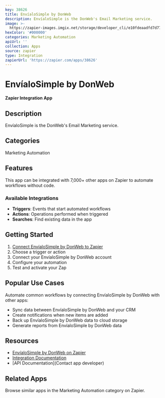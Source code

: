 ```yaml
---
key: 38626
title: EnvíaloSimple by DonWeb
description: EnvíaloSimple is the DonWeb's Email Marketing service.
image: >-
  https://zapier-images.imgix.net/storage/developer_cli/e10fdeaadfd7d77d0a4d2f93c420cb0d.png?auto=format%2Ccompress&ixlib=python-3.0.0&q=50
hexColor: '#000000'
categories: Marketing Automation
apiUrl: ''
collection: Apps
source: zapier
type: Integration
zapierUrl: 'https://zapier.com/apps/38626'
---
```

# EnvíaloSimple by DonWeb

**Zapier Integration App**

## Description

EnvíaloSimple is the DonWeb's Email Marketing service.

## Categories

Marketing Automation

## Features

This app can be integrated with 7,000+ other apps on Zapier to automate workflows without code.

### Available Integrations

- **Triggers**: Events that start automated workflows
- **Actions**: Operations performed when triggered
- **Searches**: Find existing data in the app

## Getting Started

1. [Connect EnvíaloSimple by DonWeb to Zapier](https://zapier.com/apps/38626)
2. Choose a trigger or action
3. Connect your EnvíaloSimple by DonWeb account
4. Configure your automation
5. Test and activate your Zap

## Popular Use Cases

Automate common workflows by connecting EnvíaloSimple by DonWeb with other apps:

- Sync data between EnvíaloSimple by DonWeb and your CRM
- Create notifications when new items are added
- Back up EnvíaloSimple by DonWeb data to cloud storage
- Generate reports from EnvíaloSimple by DonWeb data

## Resources

- [EnvíaloSimple by DonWeb on Zapier](https://zapier.com/apps/38626)
- [Integration Documentation](https://zapier.com/apps/38626/integrations)
- [API Documentation](Contact app developer)

## Related Apps

Browse similar apps in the Marketing Automation category on Zapier.
